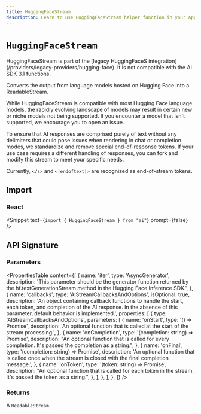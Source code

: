 ```yaml
---
title: HuggingFaceStream
description: Learn to use HuggingFaceStream helper function in your application.
---
```


# `HuggingFaceStream`

<Note type="warning">
  HuggingFaceStream is part of the [legacy HuggingFaceS
  integration](/providers/legacy-providers/hugging-face). It is not compatible
  with the AI SDK 3.1 functions.
</Note>

Converts the output from language models hosted on Hugging Face into a ReadableStream.

While HuggingFaceStream is compatible with most Hugging Face language models, the rapidly evolving landscape of models may result in certain new or niche models not being supported. If you encounter a model that isn't supported, we encourage you to open an issue.

To ensure that AI responses are comprised purely of text without any delimiters that could pose issues when rendering in chat or completion modes, we standardize and remove special end-of-response tokens. If your use case requires a different handling of responses, you can fork and modify this stream to meet your specific needs.

Currently, `</s>` and `<|endoftext|>` are recognized as end-of-stream tokens.

## Import

### React

<Snippet text={`import { HuggingFaceStream } from "ai"`} prompt={false} />

## API Signature

### Parameters

<PropertiesTable
  content={[
    {
      name: 'iter',
      type: 'AsyncGenerator<any>',
      description:
        'This parameter should be the generator function returned by the hf.textGenerationStream method in the Hugging Face Inference SDK.',
    },
    {
      name: 'callbacks',
      type: 'AIStreamCallbacksAndOptions',
      isOptional: true,
      description:
        'An object containing callback functions to handle the start, each token, and completion of the AI response. In the absence of this parameter, default behavior is implemented.',
      properties: [
        {
          type: 'AIStreamCallbacksAndOptions',
          parameters: [
            {
              name: 'onStart',
              type: '() => Promise<void>',
              description:
                'An optional function that is called at the start of the stream processing.',
            },
            {
              name: 'onCompletion',
              type: '(completion: string) => Promise<void>',
              description:
                "An optional function that is called for every completion. It's passed the completion as a string.",
            },
            {
              name: 'onFinal',
              type: '(completion: string) => Promise<void>',
              description:
                'An optional function that is called once when the stream is closed with the final completion message.',
            },
            {
              name: 'onToken',
              type: '(token: string) => Promise<void>',
              description:
                "An optional function that is called for each token in the stream. It's passed the token as a string.",
            },
          ],
        },
      ],
    },
  ]}
/>

### Returns

A `ReadableStream`.
